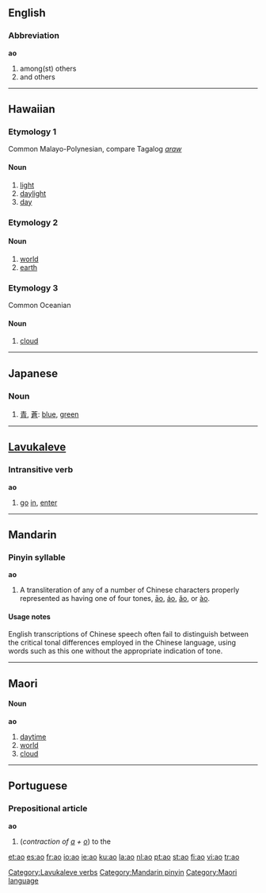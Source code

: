 {{see|Appendix:Variations of 'ao'}}
{{rfc|Prepositional article unknown/invalid header}}
==English==

===Abbreviation===
'''ao'''

# among(st) others
# and others

----

==Hawaiian==

===Etymology 1===
Common Malayo-Polynesian, compare Tagalog ''[[araw]]''

====Noun====
{{haw-noun}}
# [[light]]
# [[daylight]]
# [[day]]

===Etymology 2===

====Noun====
{{haw-noun}}
# [[world]]
# [[earth]]

===Etymology 3===
Common Oceanian

====Noun====
{{haw-noun}}
# [[cloud]]

----

==Japanese==

===Noun===
{{ja-noun|r|hira=あお}}

# [[青]], [[蒼]]: [[blue]], [[green]]

----

==[[Lavukaleve]]==

===Intransitive verb===
'''ao'''

# [[go]] [[in]], [[enter]]

[[Category:Lavukaleve verbs]]

----

==Mandarin==

===Pinyin syllable===
'''ao'''

# A transliteration of any of a number of Chinese characters properly represented as having one of four tones, [[āo]], [[áo]], [[ǎo]], or [[ào]].

====Usage notes====
English transcriptions of Chinese speech often fail to distinguish between the critical tonal differences employed in the Chinese language, using words such as this one without the appropriate indication of tone.

[[Category:Mandarin pinyin]]

----

==Maori==

====Noun====
'''ao'''

# [[daytime]]
# [[world]]
# [[cloud]]

[[Category:Maori language]]

----

==Portuguese==

===Prepositional article===
'''ao'''

# (''contraction of [[a#Portuguese|a]] + [[o#Portuguese|o]]'') to the

[[et:ao]]
[[es:ao]]
[[fr:ao]]
[[io:ao]]
[[ie:ao]]
[[ku:ao]]
[[la:ao]]
[[nl:ao]]
[[pt:ao]]
[[st:ao]]
[[fi:ao]]
[[vi:ao]]
[[tr:ao]]